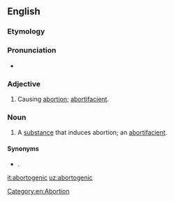 ==English==

===Etymology===
{{suffix|abort|genic|lang=en}}

===Pronunciation===
* {{a|US}} {{IPA|/əˈbɔɹ.təˌd͡ʒɛ.nɪk/|lang=en}}

===Adjective===
{{en-adj}}

# Causing [[abortion]]; [[abortifacient]].

===Noun===
{{en-noun}}

# A [[substance]] that induces abortion; an [[abortifacient]].

====Synonyms====
* {{l|en|abortifacient}}.

[[Category:en:Abortion]]

[[it:abortogenic]]
[[uz:abortogenic]]